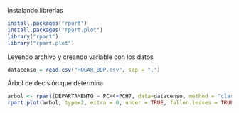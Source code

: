 Instalando librerías
```{r}
install.packages("rpart")
install.packages("rpart.plot")
library("rpart")
library("rpart.plot")
```

Leyendo archivo y creando variable con los datos
```{r}
datacenso = read.csv("HOGAR_BDP.csv", sep = ",")
```

Árbol de decisión que determina 
```{r}
arbol <- rpart(DEPARTAMENTO ~ PCH4+PCH7, data=datacenso, method = "class")
rpart.plot(arbol, type=2, extra = 0, under = TRUE, fallen.leaves = TRUE, box.palette = "BuGn", main="Hábitos de limpieza", cex = 0.45)
```
